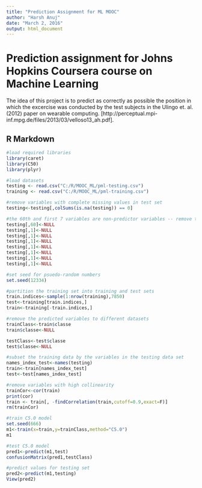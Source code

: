 ---
title: "Prediction Assignment for ML MOOC"
author: "Harsh Anuj"
date: "March 2, 2016"
output: html_document
---
# Prediction assignment for Johns Hopkins Coursera course on Machine Learning

The idea of this project is to predict as correctly as possible the position in which the excercise was conducted by the test subjects in the Ulingo et. al.(2012) paper on wearable computing. [http://perceptual.mpi-inf.mpg.de/files/2013/03/velloso13_ah.pdf].

## R Markdown

```{r eval=FALSE}
#load required libraries
library(caret)
library(C50)
library(plyr)

#load datasets
testing <- read.csv("C:/R/MOOC_ML/pml-testing.csv")
training <- read.csv("C:/R/MOOC_ML/pml-training.csv")

#remove variables with complete missing values in test set
testing<-testing[,colSums(is.na(testing)) == 0]

#the 60th and first 7 variables are non-predictor variables -- remove them from the testing set
testing[,60]<-NULL
testing[,1]<-NULL
testing[,1]<-NULL
testing[,1]<-NULL
testing[,1]<-NULL
testing[,1]<-NULL
testing[,1]<-NULL
testing[,1]<-NULL

#set seed for psuedo-random numbers
set.seed(12334)

#partition the training set into training and test sets
train.indices<-sample(1:nrow(training),7850)
test<-training[train.indices,]
train<-training[-train.indices,]

#remove the predicted variables to different datasets
trainClass<-train$classe
train$classe<-NULL

testClass<-test$classe
test$classe<-NULL

#subset the training data by the variables in the testing data set
names_index_test<-names(testing)
train<-train[names_index_test]
test<-test[names_index_test]

#remove variables with high collinearity
trainCor<-cor(train)
print(cor)
train <- train[, -findCorrelation(train,cutoff=0.9,exact=F)]
rm(trainCor)

#train C5.0 model
set.seed(666)
m1<-train(x=train,y=trainClass,method="C5.0")
m1

#test C5.0 model
pred1<-predict(m1,test)
confusionMatrix(pred1,testClass)

#predict values for testing set
pred2<-predict(m1,testing)
View(pred2)
```
